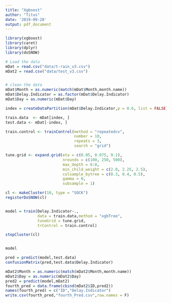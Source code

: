 ---
title: "Xgboost"
author: "Titus"
date: '2019-09-28'
output: pdf_document
---

```{r setup, include=FALSE}
library(xgboost)
library(caret)
library(dplyr)
library(doSNOW)
```

```{r}
# Load the data 
mDat = read.csv("data/t-rain_v3.csv")
mDat2 = read.csv("data/test_v3.csv")


# clean the data
mDat$Month = as.numeric(match(mDat$Month,month.name))
mDat$Delay.Indicator = as.factor(mDat$Delay.Indicator)
mDat$Day = as.numeric(mDat$Day)

index = createDataPartition(mDat$Delay.Indicator,p = 0.6, list = FALSE)

train.data  <- mDat[index, ]
test.data <- mDat[-index, ]

```

```{r}
train.control <- trainControl(method = "repeatedcv",
                              number = 10,
                              repeats = 3,
                              search = "grid")

tune.grid <- expand.grid(eta = c(0.05, 0.075, 0.1),
                         nrounds = c(100, 250, 500),
                         max_depth = 6:8,
                         min_child_weight = c(2.0, 2.25, 2.5),
                         colsample_bytree = c(0.3, 0.4, 0.5),
                         gamma = 0,
                         subsample = 1)

cl <- makeCluster(10, type = "SOCK")
registerDoSNOW(cl)


model = train(Delay.Indicator~.,
              data = train.data,method = "xgbTree",
              tuneGrid = tune.grid,
              trControl = train.control)

stopCluster(cl)


model
```


```{r}
pred = predict(model,test.data)
confusionMatrix(pred,test.data$Delay.Indicator)
```

```{r}
mDat2$Month = as.numeric(match(mDat2$Month,month.name))
mDat2$Day = as.numeric(mDat2$Day)
pred2 = predict(model,mDat2)
fourth_pred = data.frame(cbind(mDat2$ID,pred2))
names(fourth_pred) = c("ID","Delay.Indicator")
write.csv(fourth_pred,"fourth_Pred.csv",row.names = F)
```
